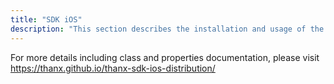 ```yaml
---
title: "SDK iOS"
description: "This section describes the installation and usage of the Thanx iOS SDK."
---
```


For more details including class and properties documentation, please visit
https://thanx.github.io/thanx-sdk-ios-distribution/
